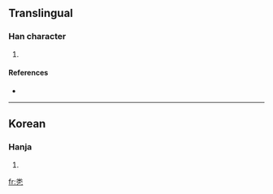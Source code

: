 ==Translingual==

===Han character===
{{Han char|rn=5|rad=乙|as=06|sn=7|four=|canj=火木弓 (FDN)}}

# {{defn|Han}}

====References====
* {{Han ref|kx=0084.161|dkj=|dj=|hdz=|uh=3418|ud=13336|bh=|bd=}}

----

==Korean==

===Hanja===
{{ko-hanja|hangeul=쌀|rv=ssal|mr=ssal|y=ssal}}

# {{defn|Korean}}

[[fr:㐘]]